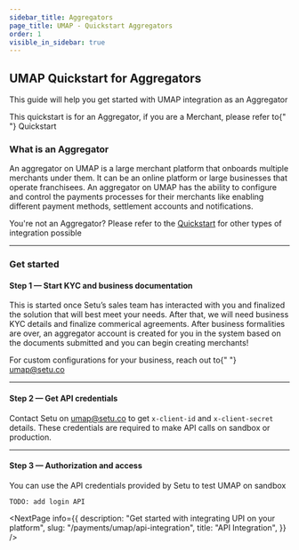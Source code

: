 ```yaml
---
sidebar_title: Aggregators
page_title: UMAP - Quickstart Aggregators
order: 1
visible_in_sidebar: true
---
```


## UMAP Quickstart for Aggregators

This guide will help you get started with UMAP integration as an Aggregator

<Callout type="tip">
    This quickstart is for an Aggregator, if you are a Merchant, please refer to{" "}
    <Link href="/payments/umap/quickstart" target="_blank">
        Quickstart
    </Link>
</Callout>

<br />

### What is an Aggregator

An aggregator on UMAP is a large merchant platform that onboards multiple merchants under them. It can be an online platform or large businesses that operate franchisees. An aggregator on UMAP has the ability to configure and control the payments processes for their merchants like enabling different payment methods, settlement accounts and notifications.

You're not an Aggregator? Please refer to the [Quickstart](/payments/umap/quickstart) for other types of integration possible

<hr class="primary" />

### Get started

#### Step 1 — Start KYC and business documentation

This is started once Setu’s sales team has interacted with you and finalized the solution that will best meet your needs. After that, we will need business KYC details and finalize commerical agreements. After business formalities are over, an aggregator account is created for you in the system based on the documents submitted and you can begin creating merchants!

<Callout type="tip">
    For custom configurations for your business, reach out to{" "}
    <a href="">umap@setu.co</a>
</Callout>

<hr class="primary" />

#### Step 2 — Get API credentials

Contact Setu on <a href="">umap@setu.co</a> to get `x-client-id` and `x-client-secret` details. These credentials are required to make API calls on sandbox or production.

<hr class="primary" />

#### Step 3 — Authorization and access

You can use the API credentials provided by Setu to test UMAP on sandbox

`TODO: add login API`

<NextPage
    info={{
        description: "Get started with integrating UPI on your platform",
        slug: "/payments/umap/api-integration",
        title: "API Integration",
    }}
/>

<WasPageHelpful />
